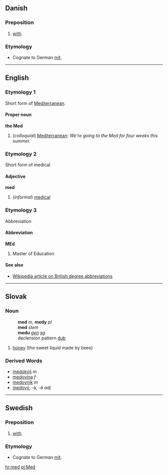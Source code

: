 == Danish ==
=== Preposition ===
# [[with]].
=== Etymology ===
* Cognate to German [[mit]].

----

==English==
===Etymology 1===
Short form of [[Mediterranean]].

====Proper noun====
'''the Med'''
#(''colloquial'') [[Mediterranean]]: ''We're going to the Med for four weeks this summer.''

===Etymology 2===
Short form of medical

====Adjective====
'''med'''
#(''informal'') [[medical]]

===Etymology 3===
Abbreviation

====Abbreviation====
'''MEd'''
#Master of Education

====See also====
*[[w:British_degree_abbreviations|Wikipedia article on British degree abbreviations]]

----

==Slovak==
===Noun===
:'''med''' ''m'', '''medy''' ''pl''
:'''med''' ''stem''
:'''medu''' ''[[genitive|gen]] [[singular|sg]]''
:declension pattern [[Slovak declension pattern dub|dub]]
#[[honey]] (the sweet liquid made by bees)
===Derived Words===
* [[medokýš]] ''m''
* [[medovina#Slovak|medovina]] ''f''
* [[medovník]] ''m''
* [[medový]], -á, -é ''adj''
----
== Swedish ==
=== Preposition ===
# [[with]].
=== Etymology ===
* Cognate to German [[mit]].

[[hr:med]]
[[pl:Med]]